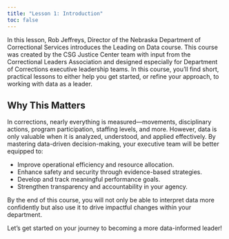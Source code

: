 ```yaml
---
title: "Lesson 1: Introduction"
toc: false
---
```


In this lesson, Rob Jeffreys, Director of the Nebraska Department of Correctional Services introduces the Leading on Data course. This course was created by the CSG Justice Center team with input from the Correctional Leaders Association and designed especially for Department of Corrections executive leadership teams. In this course, you’ll find short, practical lessons to either help you get started, or refine your approach, to working with data as a leader.

## Why This Matters 

In corrections, nearly everything is measured—movements, disciplinary actions, program participation, staffing levels, and more. However, data is only valuable when it is analyzed, understood, and applied effectively. By mastering data-driven decision-making, your executive team will be better equipped to: 

- Improve operational efficiency and resource allocation. 
- Enhance safety and security through evidence-based strategies. 
- Develop and track meaningful performance goals. 
- Strengthen transparency and accountability in your agency. 

By the end of this course, you will not only be able to interpret data more confidently but also use it to drive impactful changes within your department. 

Let’s get started on your journey to becoming a more data-informed leader! 